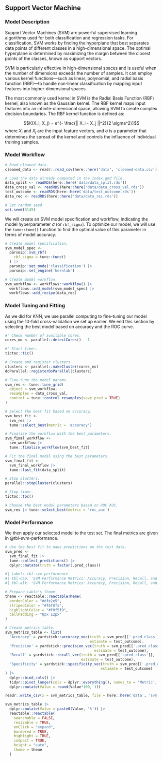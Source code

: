 ## Support Vector Machine

### Model Description

Support Vector Machines (SVM) are powerful supervised learning algorithms used for both classification and regression tasks. For classification, SVM works by finding the hyperplane that best separates data points of different classes in a high-dimensional space. The optimal hyperplane is determined by maximizing the margin between the closest points of the classes, known as support vectors.

SVM is particularly effective in high-dimensional spaces and is useful when the number of dimensions exceeds the number of samples. It can employ various kernel functions—such as linear, polynomial, and radial basis function (RBF)—to handle non-linear classification by mapping input features into higher-dimensional spaces.

The most commonly used kernel in SVM is the Radial Basis Function (RBF) kernel, also known as the Gaussian kernel. The RBF kernel maps input features into an infinite-dimensional space, allowing SVM to create complex decision boundaries. The RBF kernel function is defined as:

$$K(X_i, X_j) = e^{- \frac{|| X_i - X_j ||^2}{2 \sigma^2}}$$
where $X_i$ and $X_j$ are the input feature vectors, and $\sigma$ is a parameter that determines the spread of the kernel and controls the influence of individual training samples.

### Model Workflow

```r

# Read cleaned data.
cleaned_data <- readr::read_csv(here::here('data', 'cleaned-data.csv'))

# Load the data already computed in the index.qmd file.
data_split <- readRDS(here::here('data/data_split.rds'))
data_cross_val <- readRDS(here::here('data/data_cross_val.rds'))
test_outcome <- readRDS(here::here('data/test_outcome.rds'))
data_rec <- readRDS(here::here('data/data_rec.rds'))

# Set random seed.
set.seed(3145)

```

We will create an SVM model specification and workflow, indicating the model hyperparameter $\sigma$ (or `rbf_sigma`). To optimize our model, we will use the `tune::tune()` function to find the optimal value of this parameter in terms of model accuracy.

```r

# Create model specification.
svm_model_spec <-
  parsnip::svm_rbf(
    rbf_sigma = tune::tune()
  ) |>
  parsnip::set_mode('classification') |>
  parsnip::set_engine('kernlab')

# Create model workflow.
svm_workflow <- workflows::workflow() |>
  workflows::add_model(svm_model_spec) |>
  workflows::add_recipe(data_rec)

```


### Model Tuning and Fitting

As we did for KNN, we use parallel computing to fine-tuning our model using the $10$-fold cross-validation we set up earlier. We end this section by selecting the best model based on accuracy and the ROC curve.


```r

#' Check number of available cores.
cores_no <- parallel::detectCores() - 1

#' Start timer.
tictoc::tic()

# Create and register clusters.
clusters <- parallel::makeCluster(cores_no)
doParallel::registerDoParallel(clusters)

# Fine-tune the model params.
svm_res <- tune::tune_grid(
  object = svm_workflow,
  resamples = data_cross_val,
  control = tune::control_resamples(save_pred = TRUE)
)

# Select the best fit based on accuracy.
svm_best_fit <- 
  svm_res |> 
  tune::select_best(metric = 'accuracy')

# Finalize the workflow with the best parameters.
svm_final_workflow <- 
  svm_workflow |>
  tune::finalize_workflow(svm_best_fit)

# Fit the final model using the best parameters.
svm_final_fit <- 
  svm_final_workflow |> 
  tune::last_fit(data_split)

# Stop clusters.
parallel::stopCluster(clusters)

# Stop timer.
tictoc::toc()

# Choose the best model parameters based on ROC AUC.
svm_res |> tune::select_best(metric = 'roc_auc')

```

### Model Performance

We then apply our selected model to the test set. The final metrics are given in @tbl-svm-performance.

```r

# Use the best fit to make predictions on the test data.
svm_pred <- 
  svm_final_fit |> 
  tune::collect_predictions() |>
  dplyr::mutate(truth = factor(.pred_class))

```


```r
#| label: tbl-svm-performance
#| tbl-cap: 'SVM Performance Metrics: Accuracy, Precision, Recall, and Specificity.'
#| tbl-alt: 'SVM Performance Metrics: Accuracy, Precision, Recall, and Specificity.'

# Prepare table's theme.
theme <- reactable::reactableTheme(
  borderColor = "#dfe2e5",
  stripedColor = "#f6f8fa", 
  highlightColor = "#f0f5f9",
  cellPadding = "8px 12px"
)

# Create metrics table.
svm_metrics_table <- list(
  'Accuracy' = yardstick::accuracy_vec(truth = svm_pred[['.pred_class']],
                                       estimate = test_outcome),
  'Precision' = yardstick::precision_vec(truth = svm_pred[['.pred_class']],
                                         estimate = test_outcome),
  'Recall' = yardstick::recall_vec(truth = svm_pred[['.pred_class']],
                                   estimate = test_outcome),
  'Specificity' = yardstick::specificity_vec(truth = svm_pred[['.pred_class']],
                                            estimate = test_outcome)
) |>
  dplyr::bind_cols() |>
  tidyr::pivot_longer(cols = dplyr::everything(), names_to = 'Metric', values_to = 'Value') |>
  dplyr::mutate(Value = round(Value*100, 1))

readr::write_csv(x = svm_metrics_table, file = here::here('data', 'svm-metrics.csv'))

svm_metrics_table |>
  dplyr::mutate(Value = paste0(Value, '%')) |>
  reactable::reactable(
    searchable = FALSE, 
    resizable = TRUE,
    onClick = "expand",
    bordered = TRUE,
    highlight = TRUE, 
    compact = TRUE,
    height = "auto",
    theme = theme
  )

```